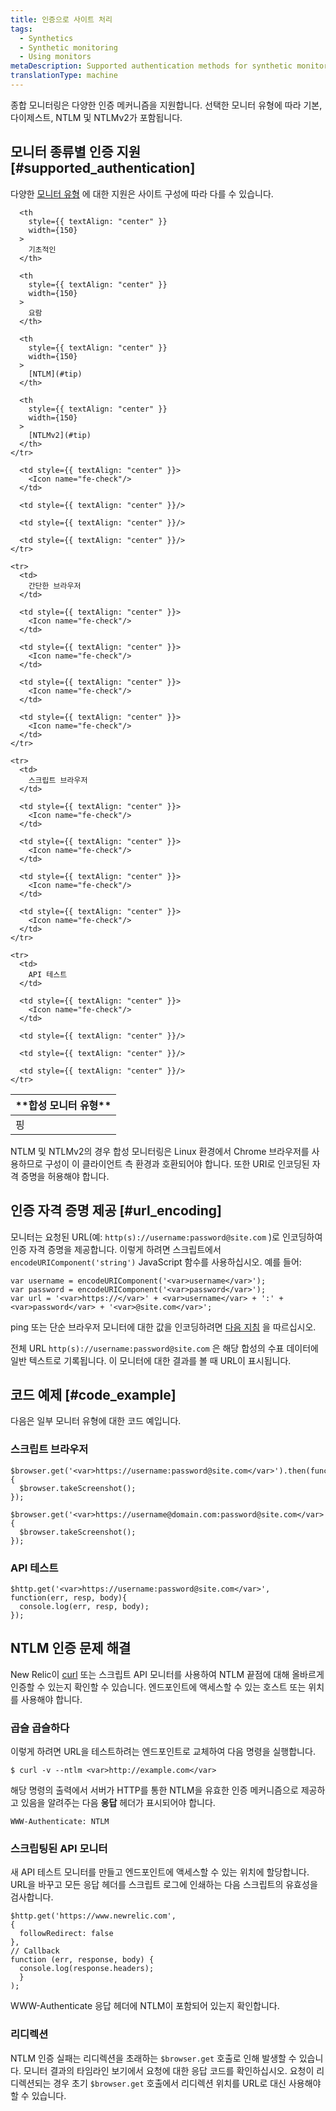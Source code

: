 ```yaml
---
title: 인증으로 사이트 처리
tags:
  - Synthetics
  - Synthetic monitoring
  - Using monitors
metaDescription: Supported authentication methods for synthetic monitors and how to provide authentication using scripted monitors.
translationType: machine
---
```


종합 모니터링은 다양한 인증 메커니즘을 지원합니다. 선택한 모니터 유형에 따라 기본, 다이제스트, NTLM 및 NTLMv2가 포함됩니다.

## 모니터 종류별 인증 지원 [#supported_authentication]

다양한 [모니터 유형](/docs/synthetics/new-relic-synthetics/using-monitors/add-edit-monitors#types-monitors) 에 대한 지원은 사이트 구성에 따라 다를 수 있습니다.

<table>
  <thead>
    <tr>
      <th>
        **합성 모니터 유형**
      </th>

      <th
        style={{ textAlign: "center" }}
        width={150}
      >
        기초적인
      </th>

      <th
        style={{ textAlign: "center" }}
        width={150}
      >
        요람
      </th>

      <th
        style={{ textAlign: "center" }}
        width={150}
      >
        [NTLM](#tip)
      </th>

      <th
        style={{ textAlign: "center" }}
        width={150}
      >
        [NTLMv2](#tip)
      </th>
    </tr>
  </thead>

  <tbody>
    <tr>
      <td>
        핑
      </td>

      <td style={{ textAlign: "center" }}>
        <Icon name="fe-check"/>
      </td>

      <td style={{ textAlign: "center" }}/>

      <td style={{ textAlign: "center" }}/>

      <td style={{ textAlign: "center" }}/>
    </tr>

    <tr>
      <td>
        간단한 브라우저
      </td>

      <td style={{ textAlign: "center" }}>
        <Icon name="fe-check"/>
      </td>

      <td style={{ textAlign: "center" }}>
        <Icon name="fe-check"/>
      </td>

      <td style={{ textAlign: "center" }}>
        <Icon name="fe-check"/>
      </td>

      <td style={{ textAlign: "center" }}>
        <Icon name="fe-check"/>
      </td>
    </tr>

    <tr>
      <td>
        스크립트 브라우저
      </td>

      <td style={{ textAlign: "center" }}>
        <Icon name="fe-check"/>
      </td>

      <td style={{ textAlign: "center" }}>
        <Icon name="fe-check"/>
      </td>

      <td style={{ textAlign: "center" }}>
        <Icon name="fe-check"/>
      </td>

      <td style={{ textAlign: "center" }}>
        <Icon name="fe-check"/>
      </td>
    </tr>

    <tr>
      <td>
        API 테스트
      </td>

      <td style={{ textAlign: "center" }}>
        <Icon name="fe-check"/>
      </td>

      <td style={{ textAlign: "center" }}/>

      <td style={{ textAlign: "center" }}/>

      <td style={{ textAlign: "center" }}/>
    </tr>
  </tbody>
</table>

<Callout variant="tip">
  NTLM 및 NTLMv2의 경우 합성 모니터링은 Linux 환경에서 Chrome 브라우저를 사용하므로 구성이 이 클라이언트 측 환경과 호환되어야 합니다. 또한 URI로 인코딩된 자격 증명을 허용해야 합니다.
</Callout>

## 인증 자격 증명 제공 [#url_encoding]

모니터는 요청된 URL(예: `http(s)://username:password@site.com` )로 인코딩하여 인증 자격 증명을 제공합니다. 이렇게 하려면 스크립트에서 `encodeURIComponent('string')` JavaScript 함수를 사용하십시오. 예를 들어:

```
var username = encodeURIComponent('<var>username</var>');
var password = encodeURIComponent('<var>password</var>');
var url = '<var>https://</var>' + <var>username</var> + ':' + <var>password</var> + '<var>@site.com</var>';
```

ping 또는 단순 브라우저 모니터에 대한 값을 인코딩하려면 [다음 지침](https://www.w3schools.com/tags/ref_urlencode.ASP) 을 따르십시오.

전체 URL `http(s)://username:password@site.com` 은 해당 합성의 수표 데이터에 일반 텍스트로 기록됩니다. 이 모니터에 대한 결과를 볼 때 URL이 표시됩니다.

## 코드 예제 [#code_example]

다음은 일부 모니터 유형에 대한 코드 예입니다.

### 스크립트 브라우저

```
$browser.get('<var>https://username:password@site.com</var>').then(function(){
  $browser.takeScreenshot();
});
```

```
$browser.get('<var>https://username@domain.com:password@site.com</var>').then(function(){
  $browser.takeScreenshot();
});
```

### API 테스트

```
$http.get('<var>https://username:password@site.com</var>', function(err, resp, body){
  console.log(err, resp, body);
});
```

## NTLM 인증 문제 해결

New Relic이 [curl](https://curl.haxx.se) 또는 스크립트 API 모니터를 사용하여 NTLM 끝점에 대해 올바르게 인증할 수 있는지 확인할 수 있습니다. 엔드포인트에 액세스할 수 있는 호스트 또는 위치를 사용해야 합니다.

### 곱슬 곱슬하다

이렇게 하려면 URL을 테스트하려는 엔드포인트로 교체하여 다음 명령을 실행합니다.

```
$ curl -v --ntlm <var>http://example.com</var>
```

해당 명령의 출력에서 서버가 HTTP를 통한 NTLM을 유효한 인증 메커니즘으로 제공하고 있음을 알려주는 다음 **응답** 헤더가 표시되어야 합니다.

```
WWW-Authenticate: NTLM
```

### 스크립팅된 API 모니터

새 API 테스트 모니터를 만들고 엔드포인트에 액세스할 수 있는 위치에 할당합니다. URL을 바꾸고 모든 응답 헤더를 스크립트 로그에 인쇄하는 다음 스크립트의 유효성을 검사합니다.

```
$http.get('https://www.newrelic.com',
{
  followRedirect: false
},
// Callback
function (err, response, body) {
  console.log(response.headers);
  }
);
```

WWW-Authenticate 응답 헤더에 NTLM이 포함되어 있는지 확인합니다.

### 리디렉션

NTLM 인증 실패는 리디렉션을 초래하는 `$browser.get` 호출로 인해 발생할 수 있습니다. 모니터 결과의 타임라인 보기에서 요청에 대한 응답 코드를 확인하십시오. 요청이 리디렉션되는 경우 초기 `$browser.get` 호출에서 리디렉션 위치를 URL로 대신 사용해야 할 수 있습니다.